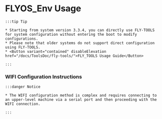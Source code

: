 



# FLYOS_Env Usage

    :::tip Tip

    * Starting from system version 3.3.4, you can directly use FLY-TOOLS for system configuration without entering the boot to modify configurations.
    * Please note that older systems do not support direct configuration using FLY-TOOLS.
    * <Button variant="contained" disableElevation href="/docs/ToolsDoc/fly-tools/">FLY_TOOLS Usage Guide</Button>

    :::
        
### WIFI Configuration Instructions

    :::danger Notice

    * The WIFI configuration method is complex and requires connecting to an upper-level machine via a serial port and then proceeding with the WIFI connection.

    :::